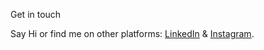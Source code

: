 Get in touch

Say Hi or find me on other platforms: [LinkedIn](https://www.linkedin.com/in/yuka-fukuzawa-b3a663157/) & [Instagram](https://www.instagram.com/yukabarca/).
